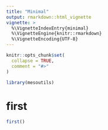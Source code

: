 ```yaml
---
title: "Minimal"
output: rmarkdown::html_vignette
vignette: >
  %\VignetteIndexEntry{minimal}
  %\VignetteEngine{knitr::rmarkdown}
  %\VignetteEncoding{UTF-8}
---
```


```r
knitr::opts_chunk$set(
  collapse = TRUE,
  comment = "#>"
)
```

```r
library(mesoutils)
```

<!-- WARNING - This vignette is generated by {fusen} from dev/flat_first.Rmd: do not edit by hand -->

<!--
 You need to run the 'description' chunk in the '0-dev_history.Rmd' file before continuing your code there.
-->


# first

```r
first()
```

